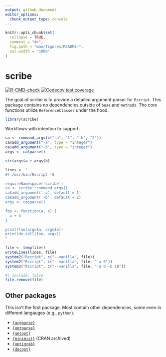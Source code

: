 ```yaml
---
output: github_document
editor_options: 
  chunk_output_type: console
---
```


<!-- README.md is generated from README.Rmd. Please edit that file -->

```r
knitr::opts_chunk$set(
  collapse = TRUE,
  comment = "#>",
  fig.path = "man/figures/README-",
  out.width = "100%"
)
```

# scribe

<!-- badges: start -->
[![R-CMD-check](https://github.com/jmbarbone/scribe/actions/workflows/R-CMD-check.yaml/badge.svg)](https://github.com/jmbarbone/scribe/actions/workflows/R-CMD-check.yaml)
[![Codecov test coverage](https://codecov.io/gh/jmbarbone/scribe/branch/main/graph/badge.svg)](https://app.codecov.io/gh/jmbarbone/scribe?branch=main)
<!-- badges: end -->

The goal of scribe is to provide a detailed argument parser for `Rscript`.
This package contains no dependencies outside of `base` and `methods`.
The core functions utilize `ReferenceClasses` under the hood.

```r
library(scribe)
```

Workflows with intention to support:

```r
ca <- command_args(c("-a", "1", "-b", "2"))
ca$add_argument("-a", type = "integer")
ca$add_argument("-b", type = "integer")
args <- ca$parse()

str(args$a + args$b)
```


```r
lines <- "
#! /usr/bin/Rscript -S

requireNamespace('scribe')
ca <- scribe::command_args()
ca$add_argument('-a', default = 1)
ca$add_argument('-b', default = 2)
args <- ca$parse()

foo <- function(a, b) {
  a + b
}

print(foo(args$a, args$b))
print(do.call(foo, args))
"

file <- tempfile()
writeLines(lines, file)
system2("Rscript", c("--vanilla", file))
system2("Rscript", c("--vanilla", file, "-a 0"))
system2("Rscript", c("--vanilla", file, "-a 0 -b 10"))
```

```r
#| include: false
file.remove(file)
```

## Other packages

This isn't the first package.
Most contain other dependencies, some even in different langauges (e.g., `python`).

- [`{argparse}`](https://github.com/trevorld/r-argparse)
- [`{optparse}`](https://github.com/trevorld/r-optparse)
- [`{getopt}`](https://github.com/trevorld/r-getopt)
- [`{minimist}`](https://github.com/jeroen/minimist) (CRAN archived)
- [`{optigrab}`](https://github.com/decisionpatterns/optigrab)
- [`{docopt}`](https://github.com/docopt/docopt.R)

